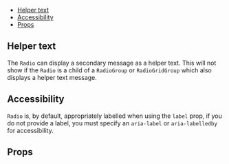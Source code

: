 


<Meta of={Stories} />

<DocsHeader
  componentName="Radio"
  figmaLink="https://www.figma.com/design/4FFYTLWJ2hQpj36JplQQUw/UW-Web-UI?node-id=902-9379"
  stories={Stories}
/>

- [Helper text](#helper-text)
- [Accessibility](#accessibility)
- [Props](#props)

## Helper text

The `Radio` can display a secondary message as a helper text. This will not
show if the `Radio` is a child of a `RadioGroup` or `RadioGridGroup`
which also displays a helper text message.

## Accessibility

`Radio` is, by default, appropriately labelled when using
the `label` prop, if you do not provide a label, you must specify an
`aria-label` or `aria-labelledby` for accessibility.

## Props

<ArgTypes of={Stories} />
